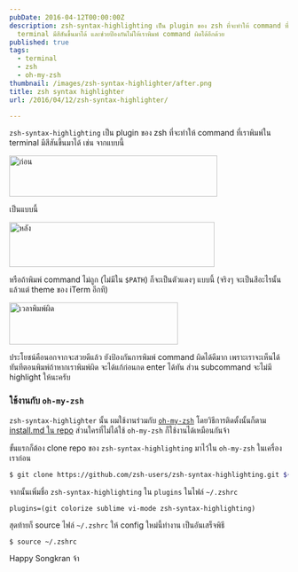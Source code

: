 ```yaml
---
pubDate: 2016-04-12T00:00:00Z
description: zsh-syntax-highlighting เป็น plugin ของ zsh ที่จะทำให้ command ที่เราพิมพ์ใน
  terminal มีสีสันขึ้นมาได้ และช่วยป้องกันไม่ให้เราพิมพ์ command ผิดได้อีกด้วย
published: true
tags:
  - terminal
  - zsh
  - oh-my-zsh
thumbnail: /images/zsh-syntax-highlighter/after.png
title: zsh syntax highlighter
url: /2016/04/12/zsh-syntax-highlighter/

---
```


`zsh-syntax-highlighting` เป็น plugin ของ zsh ที่จะทำให้ command ที่เราพิมพ์ใน terminal มีสีสันขึ้นมาได้
เช่น จากแบบนี้

<div class="text-center">
  <img src="/images/zsh-syntax-highlighter/before.png" alt="ก่อน" width="375" height="74" />
</div>

เป็นแบบนี้

<div class="text-center">
  <img src="/images/zsh-syntax-highlighter/after.png" alt="หลัง" width="370" height="81" />
</div>

หรือถ้าพิมพ์ command ไม่ถูก (ไม่มีใน `$PATH`) ก็จะเป็นตัวแดงๆ แบบนี้ (จริงๆ จะเป็นสีอะไรนั้นแล้วแต่ theme ของ iTerm อีกที)

<div class="text-center">
  <img src="/images/zsh-syntax-highlighter/invalid-command.png" alt="เวลาพิมพ์ผิด" width="304" height="76" />
</div>

ประโยชน์คือนอกจากจะสวยดีแล้ว ยังป้องกันการพิมพ์ command ผิดได้ดีมาก เพราะเราจะเห็นได้ทันทีตอนพิมพ์ถ้าหากเราพิมพ์ผิด จะได้แก้ก่อนกด enter ได้ทัน
ส่วน subcommand จะไม่มี highlight ให้นะครับ

### ใช้งานกับ `oh-my-zsh`

`zsh-syntax-highlighter` นั้น ผมใช้งานร่วมกับ [`oh-my-zsh`](https://armno.in.th/2013/09/11/setting-up-the-terminal) โดยวิธีการติดตั้งนั้นก็ตาม [install.md ใน repo](https://github.com/zsh-users/zsh-syntax-highlighting/blob/master/INSTALL.md#with-oh-my-zsh)
ส่วนใครที่ไม่ได้ใช้ `oh-my-zsh` ก็ใช้งานได้เหมือนกันจ้า

ขั้นแรกก็ต้อง clone repo ของ `zsh-syntax-highlighting` มาไว้ใน `oh-my-zsh` ในเครื่องเราก่อน

```sh
$ git clone https://github.com/zsh-users/zsh-syntax-highlighting.git ${ZSH_CUSTOM:-~/.oh-my-zsh/custom}/plugins/zsh-syntax-highlighting
```

จากนั้นเพิ่มชื่อ `zsh-syntax-highlighting` ใน `plugins` ในไฟล์ `~/.zshrc`

```
plugins=(git colorize sublime vi-mode zsh-syntax-highlighting)
```

สุดท้ายก็ source ไฟล์ `~/.zshrc` ให้ config ใหม่นี้ทำงาน เป็นอันเสร็จพิธี

```sh
$ source ~/.zshrc
```

Happy Songkran จ้า
